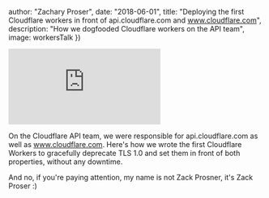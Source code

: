 


  author: "Zachary Proser",
  date: "2018-06-01",
  title: "Deploying the first Cloudflare workers in front of api.cloudflare.com and www.cloudflare.com",
  description: "How we dogfooded Cloudflare workers on the API team",
  image: workersTalk
})


<iframe 
  class="youtube-video"
  src="https://www.youtube.com/embed/SC6MHeetjks" 
  title="Dogfooding Cloudflare Workers on api.cloudflare.com and www.cloudflare.com" 
  frameborder="0" 
  allow="fullscreen;">
 </iframe>

On the Cloudflare API team, we were responsible for api.cloudflare.com as well as www.cloudflare.com. Here's how we wrote the first Cloudflare Workers to gracefully deprecate TLS 1.0 and set them in front of 
both properties, without any downtime.

And no, if you're paying attention, my name is not Zack Prosner, it's Zack Proser :) 

